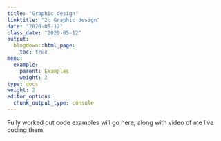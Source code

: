 ```yaml
---
title: "Graphic design"
linktitle: "2: Graphic design"
date: "2020-05-12"
class_date: "2020-05-12"
output:
  blogdown::html_page:
    toc: true
menu:
  example:
    parent: Examples
    weight: 2
type: docs
weight: 2
editor_options: 
  chunk_output_type: console
---
```


Fully worked out code examples will go here, along with video of me live coding them.
